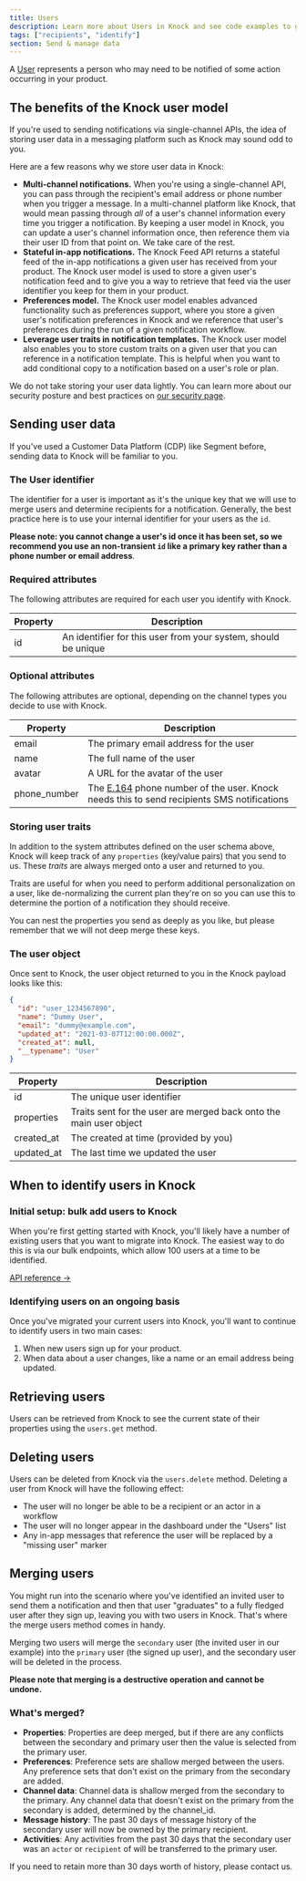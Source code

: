 ```yaml
---
title: Users
description: Learn more about Users in Knock and see code examples to get started
tags: ["recipients", "identify"]
section: Send & manage data
---
```



A [User](/reference#users) represents a person who may need to be notified of some action occurring in your
product.

## The benefits of the Knock user model

If you're used to sending notifications via single-channel APIs, the idea of storing user data in a messaging platform such as Knock may sound odd to you.

Here are a few reasons why we store user data in Knock:

- **Multi-channel notifications.** When you're using a single-channel API, you can pass through the recipient's email address or phone number when you trigger a message. In a multi-channel platform like Knock, that would mean passing through _all_ of a user's channel information every time you trigger a notification. By keeping a user model in Knock, you can update a user's channel information once, then reference them via their user ID from that point on. We take care of the rest.
- **Stateful in-app notifications.** The Knock Feed API returns a stateful feed of the in-app notifications a given user has received from your product. The Knock user model is used to store a given user's notification feed and to give you a way to retrieve that feed via the user identifier you keep for them in your product.
- **Preferences model.** The Knock user model enables advanced functionality such as preferences support, where you store a given user's notification preferences in Knock and we reference that user's preferences during the run of a given notification workflow.
- **Leverage user traits in notification templates.** The Knock user model also enables you to store custom traits on a given user that you can reference in a notification template. This is helpful when you want to add conditional copy to a notification based on a user's role or plan.

We do not take storing your user data lightly. You can learn more about our security posture and best practices on [our security page](/security).

## Sending user data

If you've used a Customer Data Platform (CDP) like Segment before, sending data to Knock will be familiar to you.

<MultiLangCodeBlock snippet="users.identify" title="Identify a user in Knock" />

### The User identifier

The identifier for a user is important as it's the unique key that we will use to merge users and
determine recipients for a notification. Generally, the best practice here is to use your internal
identifier for your users as the `id`.

**Please note: you cannot change a user's id once it has been set, so we recommend you use an non-transient `id` like a primary key rather than a phone number or email address**.

### Required attributes

The following attributes are required for each user you identify with Knock.

| Property | Description                                                    |
| -------- | -------------------------------------------------------------- |
| id       | An identifier for this user from your system, should be unique |

### Optional attributes

The following attributes are optional, depending on the channel types you decide to use with Knock.

| Property     | Description                                                                                                                                 |
| ------------ | ------------------------------------------------------------------------------------------------------------------------------------------- |
| email        | The primary email address for the user                                                                                                      |
| name         | The full name of the user                                                                                                                   |
| avatar       | A URL for the avatar of the user                                                                                                            |
| phone_number | The [E.164](https://www.twilio.com/docs/glossary/what-e164) phone number of the user. Knock needs this to send recipients SMS notifications |

### Storing user traits

In addition to the system attributes defined on the user schema above, Knock will keep track of any `properties` (key/value pairs) that you send to us. These _traits_ are always merged onto a user and returned to you.

Traits are useful for when you need to perform additional personalization on a user, like de-normalizing
the current plan they're on so you can use this to determine the portion of a notification they should receive.

You can nest the properties you send as deeply as you like, but please remember that
we will not deep merge these keys.

### The user object

Once sent to Knock, the user object returned to you in the Knock payload looks like this:

```json User object
{
  "id": "user_1234567890",
  "name": "Dummy User",
  "email": "dummy@example.com",
  "updated_at": "2021-03-07T12:00:00.000Z",
  "created_at": null,
  "__typename": "User"
}
```

| Property   | Description                                                        |
| ---------- | ------------------------------------------------------------------ |
| id         | The unique user identifier                                         |
| properties | Traits sent for the user are merged back onto the main user object |
| created_at | The created at time (provided by you)                              |
| updated_at | The last time we updated the user                                  |

## When to identify users in Knock

### Initial setup: bulk add users to Knock

When you're first getting started with Knock, you'll likely have a number of existing users that you want to migrate into Knock. The easiest way to do this is via our bulk endpoints, which allow 100 users at a time to be identified.

[API reference →](/reference/#bulk-identify-users)

<MultiLangCodeBlock snippet="users.bulkIdentify" title="Bulk add users" />

### Identifying users on an ongoing basis

Once you've migrated your current users into Knock, you'll want to continue to identify users in two main cases:

1. When new users sign up for your product.
2. When data about a user changes, like a name or an email address being updated.

## Retrieving users

Users can be retrieved from Knock to see the current state of their properties using the `users.get` method.

<MultiLangCodeBlock snippet="users.get" title="Get a user" />

## Deleting users

Users can be deleted from Knock via the `users.delete` method. Deleting a user from Knock will have the following effect:

- The user will no longer be able to be a recipient or an actor in a workflow
- The user will no longer appear in the dashboard under the "Users" list
- Any in-app messages that reference the user will be replaced by a "missing user" marker

<MultiLangCodeBlock snippet="users.delete" title="Delete a user" />

## Merging users

You might run into the scenario where you've identified an invited user to send them a notification and then that user "graduates" to a fully fledged user after they sign up, leaving you with two users in Knock. That's where the merge users method comes in handy.

Merging two users will merge the `secondary` user (the invited user in our example) into the `primary` user (the signed up user), and the secondary user will be deleted in the process.

<MultiLangCodeBlock snippet="users.merge" title="Merge two users together" />

**Please note that merging is a destructive operation and cannot be undone.**

### What's merged?

- **Properties**: Properties are deep merged, but if there are any conflicts between the secondary and primary user then the value is selected from the primary user.
- **Preferences**: Preference sets are shallow merged between the users. Any preference sets that don't exist on the primary from the secondary are added.
- **Channel data**: Channel data is shallow merged from the secondary to the primary. Any channel data that doesn't exist on the primary from the secondary is added, determined by the channel_id.
- **Message history**: The past 30 days of message history of the secondary user will now be owned by the primary recipient.
- **Activities**: Any activities from the past 30 days that the secondary user was an `actor` or `recipient` of will be transferred to the primary user.

If you need to retain more than 30 days worth of history, please contact us.
